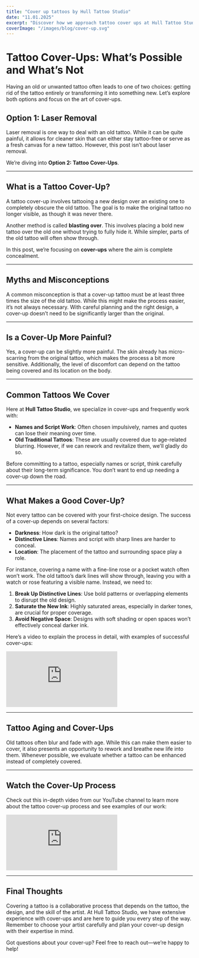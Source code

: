 ```yaml
---
title: "Cover up tattoos by Hull Tattoo Studio"
date: "11.01.2025"
excerpt: "Discover how we approach tattoo cover ups at Hull Tattoo Studio."
coverImage: "/images/blog/cover-up.svg"
---
```


# Tattoo Cover-Ups: What’s Possible and What’s Not

Having an old or unwanted tattoo often leads to one of two choices: getting rid of the tattoo entirely or transforming it into something new. Let’s explore both options and focus on the art of cover-ups.

## **Option 1: Laser Removal**

Laser removal is one way to deal with an old tattoo. While it can be quite painful, it allows for cleaner skin that can either stay tattoo-free or serve as a fresh canvas for a new tattoo. However, this post isn’t about laser removal. 

We’re diving into **Option 2: Tattoo Cover-Ups**.

---

## **What is a Tattoo Cover-Up?**

A tattoo cover-up involves tattooing a new design over an existing one to completely obscure the old tattoo. The goal is to make the original tattoo no longer visible, as though it was never there.

Another method is called **blasting over**. This involves placing a bold new tattoo over the old one without trying to fully hide it. While simpler, parts of the old tattoo will often show through. 

In this post, we’re focusing on **cover-ups** where the aim is complete concealment.

---

## **Myths and Misconceptions**

A common misconception is that a cover-up tattoo must be at least three times the size of the old tattoo. While this might make the process easier, it’s not always necessary. With careful planning and the right design, a cover-up doesn’t need to be significantly larger than the original.

---

## **Is a Cover-Up More Painful?**

Yes, a cover-up can be slightly more painful. The skin already has micro-scarring from the original tattoo, which makes the process a bit more sensitive. Additionally, the level of discomfort can depend on the tattoo being covered and its location on the body.

---

## **Common Tattoos We Cover**

Here at **Hull Tattoo Studio**, we specialize in cover-ups and frequently work with:

- **Names and Script Work**: Often chosen impulsively, names and quotes can lose their meaning over time.
- **Old Traditional Tattoos**: These are usually covered due to age-related blurring. However, if we can rework and revitalize them, we’ll gladly do so.

Before committing to a tattoo, especially names or script, think carefully about their long-term significance. You don’t want to end up needing a cover-up down the road.

---

## **What Makes a Good Cover-Up?**

Not every tattoo can be covered with your first-choice design. The success of a cover-up depends on several factors:

- **Darkness**: How dark is the original tattoo?
- **Distinctive Lines**: Names and script with sharp lines are harder to conceal.
- **Location**: The placement of the tattoo and surrounding space play a role.

For instance, covering a name with a fine-line rose or a pocket watch often won’t work. The old tattoo’s dark lines will show through, leaving you with a watch or rose featuring a visible name. Instead, we need to:

1. **Break Up Distinctive Lines**: Use bold patterns or overlapping elements to disrupt the old design.
2. **Saturate the New Ink**: Highly saturated areas, especially in darker tones, are crucial for proper coverage.
3. **Avoid Negative Space**: Designs with soft shading or open spaces won’t effectively conceal darker ink.

Here’s a video to explain the process in detail, with examples of successful cover-ups:

<div className="responsive-video">
  <iframe
    src="https://www.youtube.com/embed/g6v1iollpDw"
    title="What Makes a Good Tattoo Cover-Up"
    frameBorder="0"
    allow="accelerometer; autoplay; clipboard-write; encrypted-media; gyroscope; picture-in-picture"
    allowFullScreen
  ></iframe>
</div>

---

## **Tattoo Aging and Cover-Ups**

Old tattoos often blur and fade with age. While this can make them easier to cover, it also presents an opportunity to rework and breathe new life into them. Whenever possible, we evaluate whether a tattoo can be enhanced instead of completely covered.

---

## **Watch the Cover-Up Process**

Check out this in-depth video from our YouTube channel to learn more about the tattoo cover-up process and see examples of our work:

<div className="responsive-video">
  <iframe
    src="https://www.youtube.com/embed/a0ggH6PXfQw"
    title="Tattoo Cover-Up Process at Hull Tattoo Studio"
    frameBorder="0"
    allow="accelerometer; autoplay; clipboard-write; encrypted-media; gyroscope; picture-in-picture"
    allowFullScreen
  ></iframe>
</div>


---

## **Final Thoughts**

Covering a tattoo is a collaborative process that depends on the tattoo, the design, and the skill of the artist. At Hull Tattoo Studio, we have extensive experience with cover-ups and are here to guide you every step of the way. Remember to choose your artist carefully and plan your cover-up design with their expertise in mind.

Got questions about your cover-up? Feel free to reach out—we’re happy to help!
